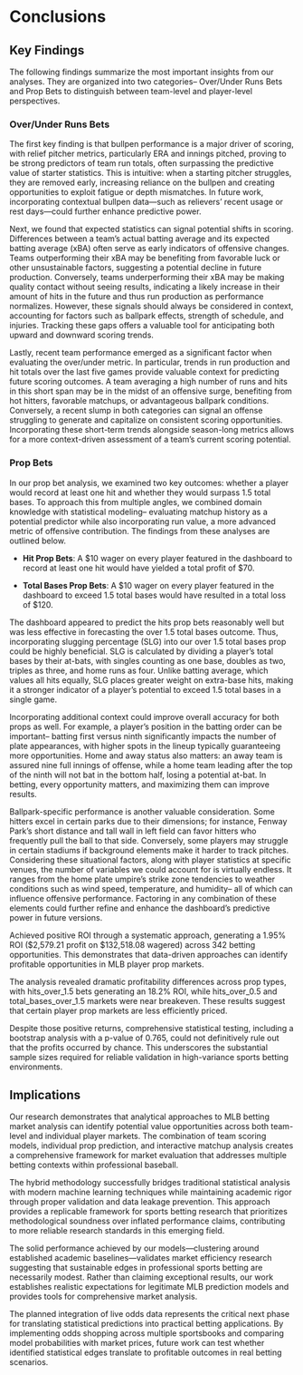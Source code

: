 # Conclusions

## Key Findings
The following findings summarize the most important insights from our analyses. They are organized into two categories-- Over/Under Runs Bets and Prop Bets to distinguish between team-level and player-level perspectives.

### Over/Under Runs Bets
The first key finding is that bullpen performance is a major driver of scoring, with relief pitcher metrics, particularly ERA and innings pitched, proving to be strong predictors of team run totals, often surpassing the predictive value of starter statistics. This is intuitive: when a starting pitcher struggles, they are removed early, increasing reliance on the bullpen and creating opportunities to exploit fatigue or depth mismatches. In future work, incorporating contextual bullpen data—such as relievers’ recent usage or rest days—could further enhance predictive power.

Next, we found that expected statistics can signal potential shifts in scoring. Differences between a team’s actual batting average and its expected batting average (xBA) often serve as early indicators of offensive changes. Teams outperforming their xBA may be benefiting from favorable luck or other unsustainable factors, suggesting a potential decline in future production. Conversely, teams underperforming their xBA may be making quality contact without seeing results, indicating a likely increase in their amount of hits in the future and thus run production as performance normalizes. However, these signals should always be considered in context, accounting for factors such as ballpark effects, strength of schedule, and injuries. Tracking these gaps offers a valuable tool for anticipating both upward and downward scoring trends.

Lastly, recent team performance emerged as a significant factor when evaluating the over/under metric. In particular, trends in run production and hit totals over the last five games provide valuable context for predicting future scoring outcomes. A team averaging a high number of runs and hits in this short span may be in the midst of an offensive surge, benefiting from hot hitters, favorable matchups, or advantageous ballpark conditions. Conversely, a recent slump in both categories can signal an offense struggling to generate and capitalize on consistent scoring opportunities. Incorporating these short-term trends alongside season-long metrics allows for a more context-driven assessment of a team’s current scoring potential.


### Prop Bets
In our prop bet analysis, we examined two key outcomes: whether a player would record at least one hit and whether they would surpass 1.5 total bases. To approach this from multiple angles, we combined domain knowledge with statistical modeling-- evaluating matchup history as a potential predictor while also incorporating run value, a more advanced metric of offensive contribution. The findings from these analyses are outlined below.

- **Hit Prop Bets**: A $10 wager on every player featured in the dashboard to record at least one hit would have yielded a total profit of $70.

- **Total Bases Prop Bets**: A $10 wager on every player featured in the dashboard to exceed 1.5 total bases would have resulted in a total loss of $120.

The dashboard appeared to predict the hits prop bets reasonably well but was less effective in forecasting the over 1.5 total bases outcome. Thus, incorporating slugging percentage (SLG) into our over 1.5 total bases prop could be highly beneficial. SLG is calculated by dividing a player’s total bases by their at-bats, with singles counting as one base, doubles as two, triples as three, and home runs as four. Unlike batting average, which values all hits equally, SLG places greater weight on extra-base hits, making it a stronger indicator of a player’s potential to exceed 1.5 total bases in a single game.

Incorporating additional context could improve overall accuracy for both props as well. For example, a player’s position in the batting order can be important-- batting first versus ninth significantly impacts the number of plate appearances, with higher spots in the lineup typically guaranteeing more opportunities. Home and away status also matters: an away team is assured nine full innings of offense, while a home team leading after the top of the ninth will not bat in the bottom half, losing a potential at-bat. In betting, every opportunity matters, and maximizing them can improve results.

Ballpark-specific performance is another valuable consideration. Some hitters excel in certain parks due to their dimensions; for instance, Fenway Park’s short distance and tall wall in left field can favor hitters who frequently pull the ball to that side. Conversely, some players may struggle in certain stadiums if background elements make it harder to track pitches. Considering these situational factors, along with player statistics at specific venues, the number of variables we could account for is virtually endless. It ranges from the home plate umpire’s strike zone tendencies to weather conditions such as wind speed, temperature, and humidity-- all of which can influence offensive performance. Factoring in any combination of these elements could further refine and enhance the dashboard’s predictive power in future versions.

Achieved positive ROI through a systematic approach, generating a 1.95% ROI ($2,579.21 profit on $132,518.08 wagered) across 342 betting opportunities. This demonstrates that data-driven approaches can identify profitable opportunities in MLB player prop markets.

The analysis revealed dramatic profitability differences across prop types, with hits_over_1.5 bets generating an 18.2% ROI, while hits_over_0.5 and total_bases_over_1.5 markets were near breakeven. These results suggest that certain player prop markets are less efficiently priced.

Despite those positive returns, comprehensive statistical testing, including a bootstrap analysis with a p-value of 0.765, could not definitively rule out that the profits occurred by chance. This underscores the substantial sample sizes required for reliable validation in high-variance sports betting environments.


## Implications

Our research demonstrates that analytical approaches to MLB betting market analysis can identify potential value opportunities across both team-level and individual player markets. The combination of team scoring models, individual prop prediction, and interactive matchup analysis creates a comprehensive framework for market evaluation that addresses multiple betting contexts within professional baseball.

The hybrid methodology successfully bridges traditional statistical analysis with modern machine learning techniques while maintaining academic rigor through proper validation and data leakage prevention. This approach provides a replicable framework for sports betting research that prioritizes methodological soundness over inflated performance claims, contributing to more reliable research standards in this emerging field.

The solid performance achieved by our models—clustering around established academic baselines—validates market efficiency research suggesting that sustainable edges in professional sports betting are necessarily modest. Rather than claiming exceptional results, our work establishes realistic expectations for legitimate MLB prediction models and provides tools for comprehensive market analysis.

The planned integration of live odds data represents the critical next phase for translating statistical predictions into practical betting applications. By implementing odds shopping across multiple sportsbooks and comparing model probabilities with market prices, future work can test whether identified statistical edges translate to profitable outcomes in real betting scenarios.